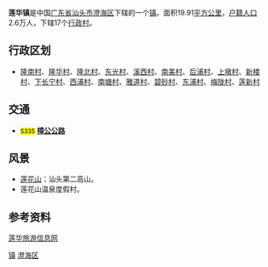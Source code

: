 {{中国乡级行政区
| 行政区全称 = 莲华镇
| 景观照片文件名 =
| 景观照片描述 =
| 汉语拼音 = Lianhua Zhen
| 通用拼音 =
| 注音符號 =
| 其它标音类型1 =
| 其它标音1 =
| 其它标音类型2 =
| 其它标音2 =
| 其它语言类型1 = [[英语|英语]]
| 其它语言地名1 = Lianhua Town
| 其它语言类型2 =
| 其它语言地名2 =
| 上级行政区 = [[广东省|广东省]][[汕头市|汕头市]][[澄海区|澄海区]]
| 行政区类别 = [[镇|镇]]
| 行政区划代码 =
| 地理坐标 =
| 总面积 = 19.91[[平方公里|平方公里]]
| 户籍人口 = 26,021人
| 户籍人口年份 = 2003年
| 常住人口 =
| 常住人口年份 =
| 人口密度 = 1,307人/平方公里
| 行政区划 = 辖17个[[行政村|行政村]]
| 官方网站 = [http://www.stchlh.cn/ 莲华旅游信息网]
| 政府驻地 =
| 邮政编码 = 515827
| 毗邻行政区 = [[东里镇_(汕头市)|东里镇]] <br> [[盐鸿镇|盐鸿镇]] <br> [[隆都镇|隆都镇]] <br> [[潮安县|潮安县]] <br> [[饶平县|饶平县]]
| 位置图文件名 = Location_of_Lianhua_Town_in_Chenghai_District_of_Shantou.svg
| 位置图描述 = 莲华镇位于澄海区的位置
}}

'''莲华镇'''是中国[[广东省|广东省]][[汕头市|汕头市]][[澄海区|澄海区]]下辖的一个[[镇|镇]]。面积19.91[[平方公里|平方公里]]，[[户籍人口|户籍人口]]2.6万人，下辖17个[[行政村|行政村]]。

== 行政区划 ==
* [[隆南村|隆南村]]、[[隆华村|隆华村]]、[[隆北村|隆北村]]、[[东光村|东光村]]、[[溪西村|溪西村]]、[[南美村|南美村]]、[[后浦村|后浦村]]、[[上墩村|上墩村]]、[[新楼村|新楼村]]、[[下长宁村|下长宁村]]、[[西浦村|西浦村]]、[[南塘村|南塘村]]、[[雅道村|雅道村]]、[[碧砂村|碧砂村]]、[[东浦村|东浦村]]、[[梅陇村|梅陇村]]、[[莲新村|莲新村]]

== 交通 ==
*<span style="background:yellow; color:black; font-size:smaller">S335</span> '''[[樟公公路|樟公公路]]'''

== 风景 ==
* [[莲花山_(汕头)|莲花山]]：汕头第二高山。
* 莲花山温泉度假村。

== 参考资料 ==
[https://web.archive.org/web/20090618054033/http://www.stchlh.cn/ 莲华旅游信息网]

{{Geographic Location (8-way)
 | 西北 = [[潮安县|潮安县]]
 | 北 = [[潮安县|潮安县]]
 | 東北 = [[饶平县|饶平县]]
 | 西 = [[潮安县|潮安县]]
 | 中央 = '''莲华镇'''
 | 東 = [[东里镇_(汕头市)|东里镇]]、[[盐鸿镇|盐鸿镇]]
 | 西南 = [[隆都镇|隆都镇]]
 | 南 = [[隆都镇|隆都镇]]
 | 東南 = [[东里镇_(汕头市)|东里镇]]
}}

{{GD-stub}}
{{汕头市澄海区行政区划}}
[[category:澄海区行政区划|镇]]
[[category:汕头建制镇|澄海区]]